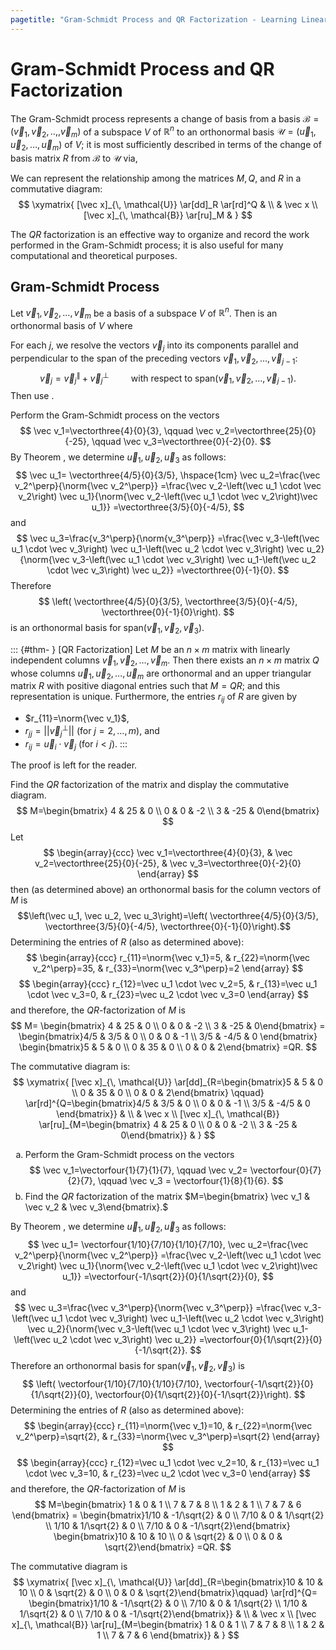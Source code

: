 ```yaml
---
pagetitle: "Gram-Schmidt Process and QR Factorization - Learning Linear Algebra"
---
```

# Gram-Schmidt Process and QR Factorization

The Gram-Schmidt process represents a change of basis from a basis $\mathcal{B}=(\vec v_1, \vec v_2, ..,,\vec v_m)$ of a subspace $V$ of $\mathbb{R}^n$ to an orthonormal basis $\mathcal{U}=(\vec u_1, \vec u_2, \ldots,\vec u_m)$ of $V$; it is most sufficiently described in terms of the change of basis matrix $R$ from $\mathcal{B}$ to $\mathcal{U}$ via,
\begin{equation}
M:=\begin{bmatrix} \vec v_1 & \vec v_2 & \cdots & \vec v_m \end{bmatrix}
=\begin{bmatrix} \vec u_1 &\vec u_2 & \cdots & \vec u_m \end{bmatrix}R=:QR
\end{equation}

::: {.content-hidden }
We can represent the relationship among the matrices $M, Q$, and $R$ in a commutative diagram:
$$
\xymatrix{
[\vec x]_{\, \mathcal{U}} \ar[dd]_R  \ar[rd]^Q & \\
& \vec x \\
[\vec x]_{\, \mathcal{B}}  \ar[ru]_M  &
}
$$
:::

The $QR$ factorization is an effective way to organize and record the work performed in the Gram-Schmidt process; it is also useful for many computational and theoretical purposes. 

::: {#thm- } 

## Gram-Schmidt Process
Let $\vec v_1, \vec v_2, \ldots, \vec v_m$ be a basis of a subspace $V$ of $\mathbb{R}^n$. 
Then
\begin{equation}
\begin{array}{cccc}
\vec u_1 = \frac{1}{||\vec v_1 || } \vec v_1,  &
\vec u_2 = \frac{1}{||\vec v_2^\perp || } \vec v_2^\perp, & \ldots, &
 \vec u_m = \frac{1}{||\vec v_m^\perp || } \vec v_m^\perp
\end{array}
\end{equation}
is an orthonormal basis of $V$ where
\begin{equation}
\vec v_j ^\perp 
= \vec v_j - \vec v_j^\parallel 
= \vec v_j - (\vec u_1 \cdot \vec v_j) \vec u_1 - (\vec u_2 \cdot \vec v_j) \vec u_2 - \cdots - (\vec u_{j-1} \cdot \vec v_j) \vec u_{j-1}.
\end{equation}
::: 

::: {.proof }
For each $j$, we resolve the vectors $\vec v_j$ into its components parallel and perpendicular to the span of the preceding vectors $\vec v_1, \vec v_2, \ldots, \vec v_{j-1}$:
$$\vec v_j = \vec v_j^\parallel + \vec v_j^\perp \hspace{1cm} \text{with respect to } \text{span}(\vec v_1, \vec v_2, \ldots, \vec v_{j-1}).$$
Then use \ref{Orthogonal Projection}.
::: 

::: {#exm- } 
Perform the Gram-Schmidt process on the vectors 
$$
\vec v_1=\vectorthree{4}{0}{3}, \qquad
\vec v_2=\vectorthree{25}{0}{-25}, \qquad
\vec v_3=\vectorthree{0}{-2}{0}.
$$
By Theorem \eqref{Gram-Schmidt Process},  we determine $\vec u_1, \vec u_2, \vec u_3$ as follows:
$$
\vec u_1= \vectorthree{4/5}{0}{3/5}, 
\hspace{1cm}
\vec u_2=\frac{\vec v_2^\perp}{\norm{\vec v_2^\perp}}
=\frac{\vec v_2-\left(\vec u_1 \cdot \vec v_2\right) \vec u_1}{\norm{\vec v_2-\left(\vec u_1 \cdot \vec v_2\right)\vec u_1}}
=\vectorthree{3/5}{0}{-4/5},
$$
and
$$
\vec u_3=\frac{v_3^\perp}{\norm{v_3^\perp}}
=\frac{\vec v_3-\left(\vec u_1 \cdot \vec v_3\right) \vec u_1-\left(\vec u_2 \cdot \vec v_3\right) \vec u_2}{\norm{\vec v_3-\left(\vec u_1 \cdot \vec v_3\right) \vec u_1-\left(\vec u_2 \cdot \vec v_3\right) \vec u_2}}
=\vectorthree{0}{-1}{0}.
$$
Therefore 
$$
\left( \vectorthree{4/5}{0}{3/5},  \vectorthree{3/5}{0}{-4/5}, \vectorthree{0}{-1}{0}\right).
$$
is an orthonormal basis for $\text{span} (\vec v_1, \vec v_2, \vec v_3)$. 
::: 

::: {#thm- } [QR Factorization]
Let $M$ be an $n \times m$ matrix with linearly independent columns $\vec v_1 , \vec v_2, \ldots,\vec v_m$. 
Then there exists an $n\times m$ matrix $Q$ whose columns $\vec u_1, \vec u_2, \ldots, \vec u_m$ are orthonormal and an upper triangular matrix $R$ with positive diagonal entries such that $M=Q R$; and this representation is unique. 
Furthermore, the entries $r_{ij}$ of $R$ are given by
 
- $r_{11}=\norm{\vec v_1}$, 
- $r_{jj}=||\vec v_j^\perp||$ (for $j=2,\ldots,m$), and 
- $r_{i j}=\vec u_i \cdot \vec v_j$ (for $i<j$).
::: 

::: {.proof }
The proof is left for the reader.
::: 

::: {#exm- } 
Find the $QR$ factorization of the matrix and display the commutative diagram.
$$
M=\begin{bmatrix} 4 & 25 & 0 \\ 0 & 0 & -2 \\ 3 & -25 & 0\end{bmatrix}
$$
Let 
$$
\begin{array}{ccc}
\vec v_1=\vectorthree{4}{0}{3}, & 
\vec v_2=\vectorthree{25}{0}{-25}, & 
\vec v_3=\vectorthree{0}{-2}{0}
\end{array}
$$
then (as determined above) an orthonormal basis for the column vectors of $M$ is  
$$\left(\vec u_1, \vec u_2, \vec u_3\right)=\left( \vectorthree{4/5}{0}{3/5},  \vectorthree{3/5}{0}{-4/5}, \vectorthree{0}{-1}{0}\right).$$
Determining the entries of $R$ (also as determined above):
$$
\begin{array}{ccc}
r_{11}=\norm{\vec v_1}=5, &
r_{22}=\norm{\vec v_2^\perp}=35, &
r_{33}=\norm{\vec v_3^\perp}=2
\end{array}
$$
$$
\begin{array}{ccc}
r_{12}=\vec u_1 \cdot \vec v_2=5, &
r_{13}=\vec u_1 \cdot \vec v_3=0, &
r_{23}=\vec u_2 \cdot \vec v_3=0
\end{array}
$$
and therefore, the $QR$-factorization of $M$ is
$$
M= \begin{bmatrix} 4 & 25 & 0 \\ 0 & 0 & -2 \\ 3 & -25 & 0\end{bmatrix}
= \begin{bmatrix}4/5 & 3/5 & 0 \\ 0 & 0 & -1 \\ 3/5 & -4/5 & 0 \end{bmatrix}
\begin{bmatrix}5 & 5 & 0 \\ 0 & 35 & 0 \\ 0 & 0 & 2\end{bmatrix}
=QR.
$$
::: 


::: {.content-hidden }
The commutative diagram is:
$$
\xymatrix{
[\vec x]_{\, \mathcal{U}} \ar[dd]_{R=\begin{bmatrix}5 & 5 & 0 \\ 0 & 35 & 0 \\ 0 & 0 & 2\end{bmatrix} \qquad}  \ar[rd]^{Q=\begin{bmatrix}4/5 & 3/5 & 0 \\ 0 & 0 & -1 \\ 3/5 & -4/5 & 0 \end{bmatrix}} & \\
& \vec x \\
[\vec x]_{\, \mathcal{B}}  \ar[ru]_{M=\begin{bmatrix} 4 & 25 & 0 \\ 0 & 0 & -2 \\ 3 & -25 & 0\end{bmatrix}}  &
}
$$
::: 

::: {#exm- } 
(a) Perform the Gram-Schmidt process on the vectors 
$$
\vec v_1=\vectorfour{1}{7}{1}{7}, \qquad
\vec v_2= \vectorfour{0}{7}{2}{7}, \qquad
\vec v_3 = \vectorfour{1}{8}{1}{6}.
$$
(b) Find the $QR$ factorization of the matrix 
$M=\begin{bmatrix} \vec v_1 & \vec v_2 & \vec v_3\end{bmatrix}.$

By Theorem \eqref{Gram-Schmidt Process},  we determine $\vec u_1, \vec u_2, \vec u_3$ as follows:
$$
\vec u_1= \vectorfour{1/10}{7/10}{1/10}{7/10}, 
\vec u_2=\frac{\vec v_2^\perp}{\norm{\vec v_2^\perp}}
=\frac{\vec v_2-\left(\vec u_1 \cdot \vec v_2\right) \vec u_1}{\norm{\vec v_2-\left(\vec u_1 \cdot \vec v_2\right)\vec u_1}}
=\vectorfour{-1/\sqrt{2}}{0}{1/\sqrt{2}}{0},
$$
and
$$
\vec u_3=\frac{\vec v_3^\perp}{\norm{\vec v_3^\perp}}
=\frac{\vec v_3-\left(\vec u_1 \cdot \vec v_3\right) \vec u_1-\left(\vec u_2 \cdot \vec v_3\right) \vec u_2}{\norm{\vec v_3-\left(\vec u_1 \cdot \vec v_3\right) \vec u_1-\left(\vec u_2 \cdot \vec v_3\right) \vec u_2}}
=\vectorfour{0}{1/\sqrt{2}}{0}{-1/\sqrt{2}}.
$$
Therefore an orthonormal basis for $\text{span} (\vec v_1, \vec v_2, \vec v_3)$ is
$$
\left( \vectorfour{1/10}{7/10}{1/10}{7/10},  \vectorfour{-1/\sqrt{2}}{0}{1/\sqrt{2}}{0}, \vectorfour{0}{1/\sqrt{2}}{0}{-1/\sqrt{2}}\right).
$$
Determining the entries of $R$ (also as determined above):
$$
\begin{array}{ccc}
r_{11}=\norm{\vec v_1}=10, &
r_{22}=\norm{\vec v_2^\perp}=\sqrt{2}, &
r_{33}=\norm{\vec v_3^\perp}=\sqrt{2}
\end{array}
$$
$$
\begin{array}{ccc}
r_{12}=\vec u_1 \cdot \vec v_2=10, &
r_{13}=\vec u_1 \cdot \vec v_3=10, &
r_{23}=\vec u_2 \cdot \vec v_3=0
\end{array}
$$
and therefore, the $QR$-factorization of $M$ is
$$
M=\begin{bmatrix} 1 & 0 & 1 \\ 7 & 7 & 8 \\ 1 & 2 & 1 \\ 7 & 7 & 6 \end{bmatrix}
= \begin{bmatrix}1/10 & -1/\sqrt{2} & 0 \\ 7/10 & 0 & 1/\sqrt{2} \\ 1/10 & 1/\sqrt{2} & 0 \\ 7/10 & 0 & -1/\sqrt{2}\end{bmatrix}
\begin{bmatrix}10 & 10 & 10 \\ 0 & \sqrt{2} & 0 \\ 0 & 0 & \sqrt{2}\end{bmatrix}
=QR.
$$
::: 

::: {.content-hidden }
The commutative diagram is
$$
\xymatrix{
[\vec x]_{\, \mathcal{U}} \ar[dd]_{R=\begin{bmatrix}10 & 10 & 10 \\ 0 & \sqrt{2} & 0 \\ 0 & 0 & \sqrt{2}\end{bmatrix}\qquad}  \ar[rd]^{Q= \begin{bmatrix}1/10 & -1/\sqrt{2} & 0 \\ 7/10 & 0 & 1/\sqrt{2} \\ 1/10 & 1/\sqrt{2} & 0 \\ 7/10 & 0 & -1/\sqrt{2}\end{bmatrix}} & \\
& \vec x \\
[\vec x]_{\, \mathcal{B}}  \ar[ru]_{M=\begin{bmatrix} 1 & 0 & 1 \\ 7 & 7 & 8 \\ 1 & 2 & 1 \\ 7 & 7 & 6 \end{bmatrix}}  &
}
$$
:::

